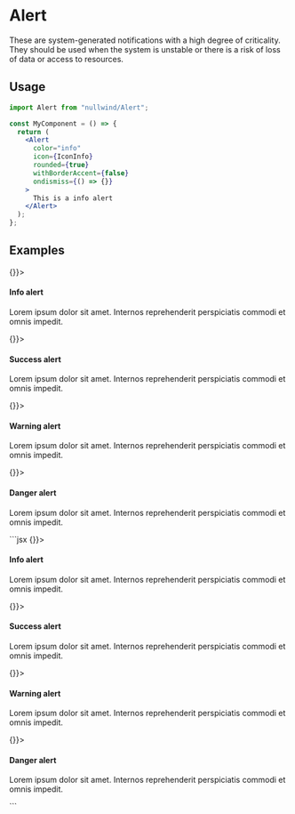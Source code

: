 
<Meta
  title="Alert"
  description="These are system-generated notifications with a high degree of criticality. They should be used when the system is unstable or there is a risk of loss of data or access to resources."
/>

# Alert

These are system-generated notifications with a high degree of criticality. They should be used when the system is unstable or there is a risk of loss of data or access to resources.

## Usage

```jsx
import Alert from "nullwind/Alert";

const MyComponent = () => {
  return (
    <Alert
      color="info"
      icon={IconInfo}
      rounded={true}
      withBorderAccent={false}
      ondismiss={() => {}}
    >
      This is a info alert
    </Alert>
  );
};
```

## Examples

<Playground>
  <Playground.Preview>
    <div class="flex flex-wrap gap-5 justify-center items-center">
      <Alert color="info" icon={IconInfo} ondismiss={() => {}}>
        <h4 class="font-bold">Info alert</h4>
        <div class="mt-1">
          <p>
            Lorem ipsum dolor sit amet. Internos reprehenderit perspiciatis commodi et omnis
            impedit.
          </p>
        </div>
      </Alert>
      <Alert color="success" icon={IconCheckCircle} ondismiss={() => {}}>
        <h4 class="font-bold">Success alert</h4>
        <div class="mt-1">
          <p>
            Lorem ipsum dolor sit amet. Internos reprehenderit perspiciatis commodi et omnis
            impedit.
          </p>
        </div>
      </Alert>
      <Alert color="warning" icon={IconAlertTriangle} ondismiss={() => {}}>
        <h4 class="font-bold">Warning alert</h4>
        <div class="mt-1">
          <p>
            Lorem ipsum dolor sit amet. Internos reprehenderit perspiciatis commodi et omnis
            impedit.
          </p>
        </div>
      </Alert>
      <Alert color="danger" icon={IconXCircle} ondismiss={() => {}}>
        <h4 class="font-bold">Danger alert</h4>
        <div class="mt-1">
          <p>
            Lorem ipsum dolor sit amet. Internos reprehenderit perspiciatis commodi et omnis
            impedit.
          </p>
        </div>
      </Alert>
    </div>
  </Playground.Preview>
  <Playground.Code>
    ```jsx
    <Alert color="info" icon={IconInfo} ondismiss={() => {}}>
      <h4 class="font-bold">Info alert</h4>
      <div class="mt-1">
        <p>
          Lorem ipsum dolor sit amet. Internos reprehenderit perspiciatis commodi et omnis impedit.
        </p>
      </div>
    </Alert>
    <Alert color="success" icon={IconCheckCircle} ondismiss={() => {}}>
      <h4 class="font-bold">Success alert</h4>
      <div class="mt-1">
        <p>
          Lorem ipsum dolor sit amet. Internos reprehenderit perspiciatis commodi et omnis impedit.
        </p>
      </div>
    </Alert>
    <Alert color="warning" icon={IconAlertTriangle} ondismiss={() => {}}>
      <h4 class="font-bold">Warning alert</h4>
      <div class="mt-1">
        <p>
          Lorem ipsum dolor sit amet. Internos reprehenderit perspiciatis commodi et omnis impedit.
        </p>
      </div>
    </Alert>
    <Alert color="danger" icon={IconXCircle} ondismiss={() => {}}>
      <h4 class="font-bold">Danger alert</h4>
      <div class="mt-1">
        <p>
          Lorem ipsum dolor sit amet. Internos reprehenderit perspiciatis commodi et omnis impedit.
        </p>
      </div>
    </Alert>
    ```
  </Playground.Code>
</Playground>
